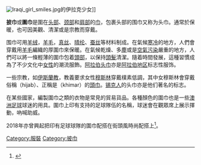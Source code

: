 {{Dablink|'''头巾'''重定向于此，关于女性佩戴的头巾，参见：[[婦女頭巾|婦女頭巾]]、[[盖头|盖头]]。}}
[[File:Iraqi_girl_smiles.jpg|thumb]]的伊拉克少女]]

'''披巾'''或'''圍巾'''是圍在[[头部|头部]]、[[颈部|颈部]]和[[肩部|肩部]]的[[巾|巾]]，包裹头部的围巾又称为头巾。通常於保暖，也可因美觀、清潔或是宗教而穿戴。

围巾可用[[羊绒|羊绒]]，[[羊毛|羊毛]]，[[真丝|真丝]]、[[晴纶|晴纶]]、[[蚕丝|蚕丝]]等材料制成。在氣候[[寒冷|寒冷]]的地方，人們會穿戴用[[羊毛|羊毛]]編織的厚圍巾來保暖。在氣候乾燥、多[[塵|塵]]或是[[空氣污染|空氣污染]]嚴重的地方，人們可以將一條輕薄的圍巾包着[[頭部|頭部]]，以保持[[頭髮|頭髮]]清潔。隨着時間發展，這種習慣成為了不少文化中[[女性|女性]]的潮流服飾。[[阿拉伯头巾|阿拉伯头巾]]亦是[[阿拉伯地区|阿拉伯地区]]标志性服饰。

一些宗教，如[[伊斯蘭教|伊斯蘭教]]，教義要求女性[[穆斯林|穆斯林]]穿戴樸素低調，其中女穆斯林會穿戴俗稱{{rtl-lang|ar|حجاب}}（hijab）、正稱是{{rtl-lang|ar|خمار}}（khimar）的[[婦女頭巾|頭巾]]。[[锡克人|锡克人]]的头巾亦是他们著名的标志。

在某些國家，編製圍巾之類的衣物是常見的貿易貨品。各種顏色的圍巾也是一些[[澳洲|澳洲]][[足球|足球]]球迷的用具。圍巾上印有支持的足球隊伍的名稱，球迷會在觀眾席上展示揮動，吶喊助威。

2018年亦曾興起把印有足球球隊的圍巾配搭在街頭風時尚配搭上<ref>{{Cite web |url=https://mings.mpweekly.com/daily/20180206-72008 |title=Fashion 101：如何駕馭介乎時尚與非時尚的足球隊頸巾？ |access-date=2018-04-17 |archive-url=https://web.archive.org/web/20180417105818/https://mings.mpweekly.com/daily/20180206-72008 |archive-date=2018-04-17 |dead-url=yes }}</ref>。

{{服饰小作品}}
{{服裝}}
[[Category:服裝|Category:服裝]]
[[Category:披巾|Category:披巾]]